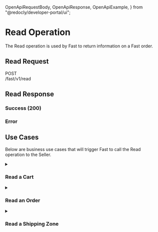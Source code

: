   OpenApiRequestBody,
  OpenApiResponse,
  OpenApiExample,
} from "@redocly/developer-portal/ui";

# Read Operation

The Read operation is used by Fast to return information on a Fast order.

## Read Request

<span>
  <p
    style={{
      fontFamily: "Courier,monospace",
      display: "flex",
      alignItems: "center",
    }}
  >
    <div
      style={{
        backgroundColor: "cadetblue",
        color: "white",
        padding: "3px 5px",
      }}
    >
      POST
    </div>
    /fast/v1/read
  </p>
</span>
<OpenApiRequestBody
  definitionId="merchant"
  pointer="#/components/requestBodies/ReadRequest"
/>

## Read Response

### Success (200)

<OpenApiResponse
  definitionId="merchant"
  pointer="#/components/responses/ReadResponse"
/>

### Error

<OpenApiResponse
  definitionId="merchant"
  pointer="#/components/responses/DefaultResponse"
/>

## Use Cases

Below are business use cases that will trigger Fast to call the Read operation to the Seller.

<details><summary><h3>Read a Cart</h3></summary>
<p>

### Read a Cart

Fast makes a read request to the existing platform cart so that it can get the item information to create a Fast order. This call is triggered when a user clicks the Fast Checkout button from the mini-cart or cart page.

**Request**

<OpenApiExample
  definitionId="merchant"
  pointer="#/components/examples/ReadRequest_Order_Cart"
/>

**Response**

<OpenApiExample
  definitionId="merchant"
  pointer="#/components/examples/ReadResponse_Order_Cart"
/>

</p>
</details>

<details><summary><h3>Read an Order</h3></summary>
<p>

### Read an Order

Fast makes a read request to an existing order to retrieve the order information. Seller->Fast API communication within the Order Management Service triggers a request to read an order.

**Request**

<OpenApiExample
  definitionId="merchant"
  pointer="#/components/examples/ReadRequest_Order"
/>

**Response**

<OpenApiExample
  definitionId="merchant"
  pointer="#/components/examples/ReadResponse_Order"
/>

</p>
</details>

<details><summary><h3>Read a Shipping Zone</h3></summary>
<p>

### Read a Shipping Zone

Fast makes this call to check for any restricted countries so that error messaging can show immediately when a shopper tries to ship somewhere invalid. That way, restricted countries or states/provinces are sent to Fast early in the process.

This is triggered when a shopper enters or changes a shipping address on their Fast order.

**Request**

<OpenApiExample
  definitionId="merchant"
  pointer="#/components/examples/ReadRequest_ShippingZone"
/>

**Response**

<OpenApiExample
  definitionId="merchant"
  pointer="#/components/examples/ReadResponse_ShippingZone"
/>

</p>
</details>
